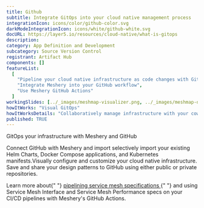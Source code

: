 ```yaml
---
title: Github
subtitle: Integrate GitOps into your cloud native management process
integrationIcon: icons/color/github-color.svg
darkModeIntegrationIcon: icons/white/github-white.svg
docURL: https://layer5.io/resources/cloud-native/what-is-gitops
description:
category: App Definition and Development
subcategory: Source Version Control
registrant: Artifact Hub
components: []
featureList:
  [
    "Pipeline your cloud native infrastructure as code changes with GitOps",
    "Integrate Meshery into your GitHub workflow",
    "Use Meshery GitHub Actions"
  ]
workingSlides: [../_images/meshmap-visualizer.png, ../_images/meshmap-designer.png]
howItWorks: "Visual GitOps"
howItWorksDetails: "Collaboratively manage infrastructure with your coworkers synchronously sharing the same designs."
published: TRUE
---
```


<p>GitOps your infrastructure with Meshery and GitHub</p>
<p>
  Connect GitHub with Meshery and import selectively import your existing Helm Charts, Docker
  Compose applications, and Kubernetes manifests.Visually configure and customize your cloud native
  infrastructure. Save and share your design patterns to GitHub using either public or private
  repositories.
</p>
<p>
  Learn more about{" "}
  <a href="/blog/service-mesh-specifications/pipelining-service-mesh-specifications">
    pipelining service mesh specifications
  </a>{" "}
  and using Service Mesh Interface and Service Mesh Performance specs on your CI/CD pipelines with
  Meshery's GitHub Actions.
</p>
